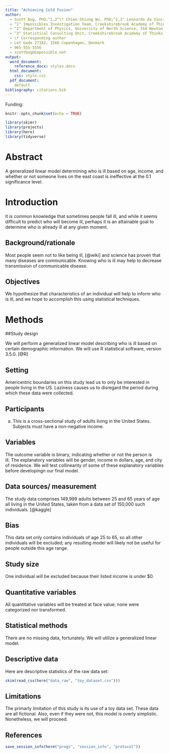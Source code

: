 ```yaml
---
title: "Achieving Cold Fusion"
author:
  - Scott Bug, PhD;^1,2^\* Chien-Shiung Wu, PhD;^2,3^ Leonardo da Vinci; George Washington Carver, MS;^1,2,3^ and Marie Curie^3^
  - ^1^ Impossibles Investigation Team, Creekshirebrook Academy of Thinks, Let Gade 27182, 1566 Copenhagen, Denmark
  - ^2^ Department of Physics, University of North Science, 314 Newton Blvd, Springfield CT 06003
  - ^3^ Statistical Consulting Unit, Creekshirebrook Academy of Thinks, 196 Normal Ave, Columbus, OH 
  - \* Corresponding author
  - Let Gade 27182, 1566 Copenhagen, Denmark
  - 965-555-5556
  - scottbug@impossible.net
output:
  word_document:
    reference_docx: styles.docx
  html_document:
    css: style.css
  pdf_document:
    default
bibliography: citations.bib
---
```


Funding: 

\pagebreak

```r
knitr::opts_chunk$set(echo = TRUE)
```


```r
library(skimr)
library(projects)
library(here)
library(tidyverse)
```

# Abstract

A generalized linear model determining who is ill based on age, income, and whether or not someone lives on the east coast is ineffective at the 0.1 significance level.

# Introduction

It is common knowledge that sometimes people fall ill, and while it seems difficult to predict who will become ill, perhaps it is an attainable goal to determine who is already ill at any given moment.

## Background/rationale

Most people seem not to like being ill, [@wiki] and science has proven that many diseases are communicable. Knowing who is ill may help to decrease transmission of communicable disease.

## Objectives

We hypothesize that characteristics of an individual will help to inform who is ill, and we hope to accomplish this using statistical techniques.

# Methods

##Study design

We will perform a generalized linear model describing who is ill based on certain demographic information. We will use R statistical software, version 3.5.0. [@R]

## Setting

Americentric boundaries on this study lead us to only be interested in people living in the US. Laziness causes us to disregard the period during which these data were collected.

## Participants
(a) This is a cross-sectional study of adults living in the United States. Subjects must have a non-negative income.

## Variables
The outcome variable is binary, indicating whether or not the person is ill. The explanatory variables will be gender, income in dollars, age, and city of residence. We will test collinearity of some of these explanatory variables before developingn our final model. 

## Data sources/ measurement
The study data comprises 149,999 adults between 25 and 65 years of age all living in the United States, taken from a data set of 150,000 such individuals. [@kaggle] 

## Bias
This data set only contains individuals of age 25 to 65, so all other individuals will be excluded; any resulting model will likely not be useful for people outside this age range.

## Study size
One individual will be excluded because their listed income is under $0.

## Quantitative variables
All quantitative variables will be treated at face value; none were categorized nor transformed.

## Statistical methods
There are no missing data, fortunately. We will utilize a generalized linear model. 

## Descriptive data

Here are descriptive statistics of the raw data set:

```r
skim(read_csv(here("data_raw", "toy_dataset.csv")))
```

## Limitations
The primarly limitation of this study is its use of a toy data set. These data are all fictional. Also, even if they were not, this model is overly simplistic. Nonetheless, we will proceed.

\pagebreak

## References

```r
save_session_info(here("progs", "session_info", "protocol"))
```

